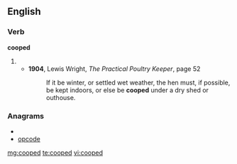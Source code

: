 ==English==
===Verb===
'''cooped'''
#{{past of|coop}}
#*'''1904''', Lewis Wright, ''The Practical Poultry Keeper'', page 52
#*:If it be winter, or settled wet weather, the hen must, if possible, be kept indoors, or else be '''cooped''' under a dry shed or outhouse.

===Anagrams===
* {{alphagram|cdeoop}}
* [[opcode#English|opcode]]

[[mg:cooped]]
[[te:cooped]]
[[vi:cooped]]